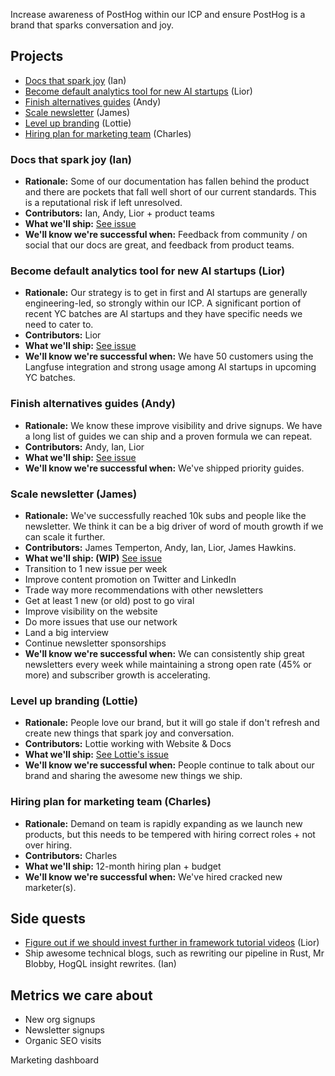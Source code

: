 Increase awareness of PostHog within our ICP and ensure PostHog is a brand that sparks conversation and joy.

## Projects

- [Docs that spark joy](#docs-that-spark-joy-ian) (Ian)
- [Become default analytics tool for new AI startups](#become-default-analytics-tool-for-new-ai-startups-lior) (Lior)
- [Finish alternatives guides](#finish-alternatives-guides-andy) (Andy)
- [Scale newsletter](#scale-newsletter-james) (James)
- [Level up branding](#level-up-branding-lottie) (Lottie)
- [Hiring plan for marketing team](#hiring-plan-for-marketing-team-charles) (Charles)

### Docs that spark joy (Ian)

- **Rationale:** Some of our documentation has fallen behind the product and there are pockets that fall well short of our current standards. This is a reputational risk if left unresolved.
- **Contributors:** Ian, Andy, Lior + product teams
- **What we'll ship:** [See issue](https://github.com/PostHog/posthog.com/issues/8244)
- **We'll know we're successful when:** Feedback from community / on social that our docs are great, and feedback from product teams.

### Become default analytics tool for new AI startups (Lior)

- **Rationale:** Our strategy is to get in first and AI startups are generally engineering-led, so strongly within our ICP. A significant portion of recent YC batches are AI startups and they have specific needs we need to cater to.
- **Contributors:** Lior
- **What we'll ship:** [See issue](https://github.com/PostHog/meta/issues/190)
- **We'll know we're successful when:** We have 50 customers using the Langfuse integration and strong usage among AI startups in upcoming YC batches.

### Finish alternatives guides (Andy)

- **Rationale:** We know these improve visibility and drive signups. We have a long list of guides we can ship and a proven formula we can repeat.
- **Contributors:** Andy, Ian, Lior
- **What we'll ship:** [See issue](https://github.com/PostHog/posthog.com/issues/7517#issuecomment-2015715230)
- **We'll know we're successful when:** We've shipped priority guides.

### Scale newsletter (James)

- **Rationale:** We've successfully reached 10k subs and people like the newsletter. We think it can be a big driver of word of mouth growth if we can scale it further.
- **Contributors:** James Temperton, Andy, Ian, Lior, James Hawkins. 
- **What we'll ship: (WIP)** [See issue](https://github.com/PostHog/meta/issues/192)
- Transition to 1 new issue per week
- Improve content promotion on Twitter and LinkedIn
- Trade way more recommendations with other newsletters
- Get at least 1 new (or old) post to go viral
- Improve visibility on the website
- Do more issues that use our network
- Land a big interview
- Continue newsletter sponsorships
- **We'll know we're successful when:** We can consistently ship great newsletters every week while maintaining a strong open rate (45% or more) and subscriber growth is accelerating.

### Level up branding (Lottie)

- **Rationale:** People love our brand, but it will go stale if don't refresh and create new things that spark joy and conversation.
- **Contributors:** Lottie working with Website & Docs
- **What we'll ship:** [See Lottie's issue](https://github.com/PostHog/meta/issues/191)
- **We'll know we're successful when:** People continue to talk about our brand and sharing the awesome new things we ship.

### Hiring plan for marketing team (Charles)

- **Rationale:** Demand on team is rapidly expanding as we launch new products, but this needs to be tempered with hiring correct roles + not over hiring.
- **Contributors:** Charles
- **What we'll ship:** 12-month hiring plan + budget
- **We'll know we're successful when:** We've hired cracked new marketer(s).

## Side quests

- [Figure out if we should invest further in framework tutorial videos](https://github.com/PostHog/posthog.com/issues/7908) (Lior)
- Ship awesome technical blogs, such as rewriting our pipeline in Rust, Mr Blobby, HogQL insight rewrites. (Ian)

## Metrics we care about

- New org signups
- Newsletter signups
- Organic SEO visits

<PrivateLink url="https://us.posthog.com/project/2/dashboard/51661">Marketing dashboard</PrivateLink>
